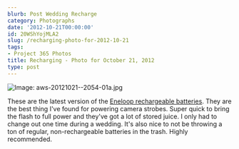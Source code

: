 ```yaml
---
blurb: Post Wedding Recharge
category: Photographs
date: '2012-10-21T00:00:00'
id: 20WShYojMLA2
slug: /recharging-photo-for-2012-10-21
tags:
- Project 365 Photos
title: Recharging - Photo for October 21, 2012
type: post
---
```


![Image: aws-20121021--2054-01a.jpg](/aws-20121021--2054-01a.jpg)

These are the latest version of the [Eneloop rechargeable batteries](http://www.amazon.com/gp/product/B0058GZWXQ/ref=as_li_ss_tl?ie=UTF8&tag=tioa-20&linkCode=as2&camp=1789&creative=390957&creativeASIN=B0058GZWXQ). They are the best thing I've found for powering camera strobes. Super quick to bring the flash to full power and they've got a lot of stored juice. I only had to change out one time during a wedding. It's also nice to not be throwing a ton of regular, non-rechargeable batteries in the trash. Highly recommended.